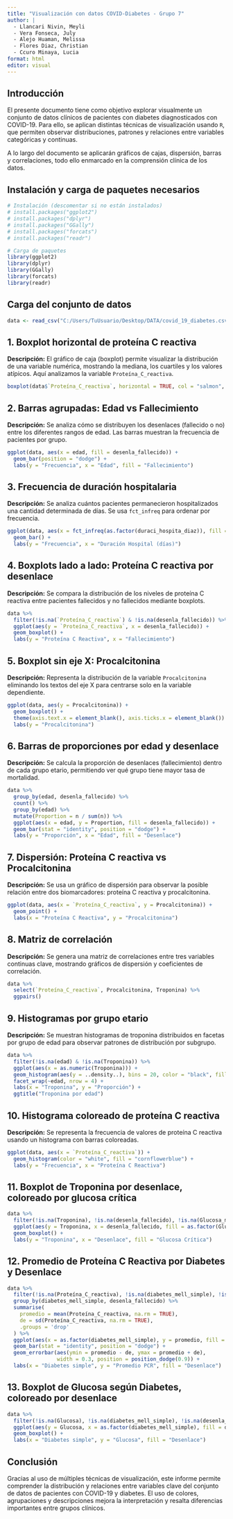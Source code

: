 ---
title: "Visualización con datos COVID-Diabetes - Grupo 7"
author: |
  - Llancari Nivin, Meyli
  - Vera Fonseca, July
  - Alejo Huaman, Melissa
  - Flores Diaz, Christian
  - Ccuro Minaya, Lucia
format: html
editor: visual
---

## Introducción

El presente documento tiene como objetivo explorar visualmente un conjunto de datos clínicos de pacientes con diabetes diagnosticados con COVID-19. Para ello, se aplican distintas técnicas de visualización usando `R`, que permiten observar distribuciones, patrones y relaciones entre variables categóricas y continuas.

A lo largo del documento se aplicarán gráficos de cajas, dispersión, barras y correlaciones, todo ello enmarcado en la comprensión clínica de los datos.

## Instalación y carga de paquetes necesarios

```{r}
# Instalación (descomentar si no están instalados)
# install.packages("ggplot2")
# install.packages("dplyr")
# install.packages("GGally")
# install.packages("forcats")
# install.packages("readr")

# Carga de paquetes
library(ggplot2)
library(dplyr)
library(GGally)
library(forcats)
library(readr)
```

## Carga del conjunto de datos

```{r}
data <- read_csv("C:/Users/TuUsuario/Desktop/DATA/covid_19_diabetes.csv")

```

## 1. Boxplot horizontal de proteína C reactiva

**Descripción:** El gráfico de caja (boxplot) permite visualizar la distribución de una variable numérica, mostrando la mediana, los cuartiles y los valores atípicos. Aquí analizamos la variable `Proteína_C_reactiva`.

```{r}
boxplot(data$`Proteína_C_reactiva`, horizontal = TRUE, col = "salmon", ylab = "Proteína C Reactiva")
```

## 2. Barras agrupadas: Edad vs Fallecimiento

**Descripción:** Se analiza cómo se distribuyen los desenlaces (fallecido o no) entre los diferentes rangos de edad. Las barras muestran la frecuencia de pacientes por grupo.

```{r}
ggplot(data, aes(x = edad, fill = desenla_fallecido)) +
  geom_bar(position = "dodge") +
  labs(y = "Frecuencia", x = "Edad", fill = "Fallecimiento")
```

## 3. Frecuencia de duración hospitalaria

**Descripción:** Se analiza cuántos pacientes permanecieron hospitalizados una cantidad determinada de días. Se usa `fct_infreq` para ordenar por frecuencia.

```{r}
ggplot(data, aes(x = fct_infreq(as.factor(duraci_hospita_diaz)), fill = as.factor(duraci_hospita_diaz))) +
  geom_bar() +
  labs(y = "Frecuencia", x = "Duración Hospital (días)")
```

## 4. Boxplots lado a lado: Proteína C reactiva por desenlace

**Descripción:** Se compara la distribución de los niveles de proteína C reactiva entre pacientes fallecidos y no fallecidos mediante boxplots.

```{r}
data %>%
  filter(!is.na(`Proteína_C_reactiva`) & !is.na(desenla_fallecido)) %>%
  ggplot(aes(y = `Proteína_C_reactiva`, x = desenla_fallecido)) +
  geom_boxplot() +
  labs(y = "Proteína C Reactiva", x = "Fallecimiento")
```

## 5. Boxplot sin eje X: Procalcitonina

**Descripción:** Representa la distribución de la variable `Procalcitonina` eliminando los textos del eje X para centrarse solo en la variable dependiente.

```{r}
ggplot(data, aes(y = Procalcitonina)) +
  geom_boxplot() +
  theme(axis.text.x = element_blank(), axis.ticks.x = element_blank()) +
  labs(y = "Procalcitonina")
```

## 6. Barras de proporciones por edad y desenlace

**Descripción:** Se calcula la proporción de desenlaces (fallecimiento) dentro de cada grupo etario, permitiendo ver qué grupo tiene mayor tasa de mortalidad.

```{r}
data %>%
  group_by(edad, desenla_fallecido) %>%
  count() %>%
  group_by(edad) %>%
  mutate(Proportion = n / sum(n)) %>%
  ggplot(aes(x = edad, y = Proportion, fill = desenla_fallecido)) +
  geom_bar(stat = "identity", position = "dodge") +
  labs(y = "Proporción", x = "Edad", fill = "Desenlace")
```

## 7. Dispersión: Proteína C reactiva vs Procalcitonina

**Descripción:** Se usa un gráfico de dispersión para observar la posible relación entre dos biomarcadores: proteína C reactiva y procalcitonina.

```{r}
ggplot(data, aes(x = `Proteína_C_reactiva`, y = Procalcitonina)) +
  geom_point() +
  labs(x = "Proteína C Reactiva", y = "Procalcitonina")
```

## 8. Matriz de correlación

**Descripción:** Se genera una matriz de correlaciones entre tres variables continuas clave, mostrando gráficos de dispersión y coeficientes de correlación.

```{r}
data %>%
  select(`Proteína_C_reactiva`, Procalcitonina, Troponina) %>%
  ggpairs()
```

## 9. Histogramas por grupo etario

**Descripción:** Se muestran histogramas de troponina distribuidos en facetas por grupo de edad para observar patrones de distribución por subgrupo.

```{r}
data %>%
  filter(!is.na(edad) & !is.na(Troponina)) %>%
  ggplot(aes(x = as.numeric(Troponina))) +
  geom_histogram(aes(y = ..density..), bins = 20, color = "black", fill = "white") +
  facet_wrap(~edad, nrow = 4) +
  labs(x = "Troponina", y = "Proporción") +
  ggtitle("Troponina por edad")
```

## 10. Histograma coloreado de proteína C reactiva

**Descripción:** Se representa la frecuencia de valores de proteína C reactiva usando un histograma con barras coloreadas.

```{r}
ggplot(data, aes(x = `Proteína_C_reactiva`)) +
  geom_histogram(color = "white", fill = "cornflowerblue") +
  labs(y = "Frecuencia", x = "Proteína C Reactiva")
```

## 11. Boxplot de Troponina por desenlace, coloreado por glucosa crítica

```{r}
data %>%
  filter(!is.na(Troponina), !is.na(desenla_fallecido), !is.na(Glucosa_menor_60_o_mayor_500)) %>%
  ggplot(aes(y = Troponina, x = desenla_fallecido, fill = as.factor(Glucosa_menor_60_o_mayor_500))) +
  geom_boxplot() +
  labs(y = "Troponina", x = "Desenlace", fill = "Glucosa Crítica")
```

## 12. Promedio de Proteína C Reactiva por Diabetes y Desenlace

```{r}
data %>%
  filter(!is.na(Proteína_C_reactiva), !is.na(diabetes_mell_simple), !is.na(desenla_fallecido)) %>%
  group_by(diabetes_mell_simple, desenla_fallecido) %>%
  summarise(
    promedio = mean(Proteína_C_reactiva, na.rm = TRUE),
    de = sd(Proteína_C_reactiva, na.rm = TRUE),
    .groups = 'drop'
  ) %>%
  ggplot(aes(x = as.factor(diabetes_mell_simple), y = promedio, fill = desenla_fallecido)) +
  geom_bar(stat = "identity", position = "dodge") +
  geom_errorbar(aes(ymin = promedio - de, ymax = promedio + de),
                width = 0.3, position = position_dodge(0.9)) +
  labs(x = "Diabetes simple", y = "Promedio PCR", fill = "Desenlace")
```

## 13. Boxplot de Glucosa según Diabetes, coloreado por desenlace

```{r}
data %>%
  filter(!is.na(Glucosa), !is.na(diabetes_mell_simple), !is.na(desenla_fallecido)) %>%
  ggplot(aes(y = Glucosa, x = as.factor(diabetes_mell_simple), fill = desenla_fallecido)) +
  geom_boxplot() +
  labs(x = "Diabetes simple", y = "Glucosa", fill = "Desenlace")
```

## Conclusión

Gracias al uso de múltiples técnicas de visualización, este informe permite comprender la distribución y relaciones entre variables clave del conjunto de datos de pacientes con COVID-19 y diabetes. El uso de colores, agrupaciones y descripciones mejora la interpretación y resalta diferencias importantes entre grupos clínicos.
